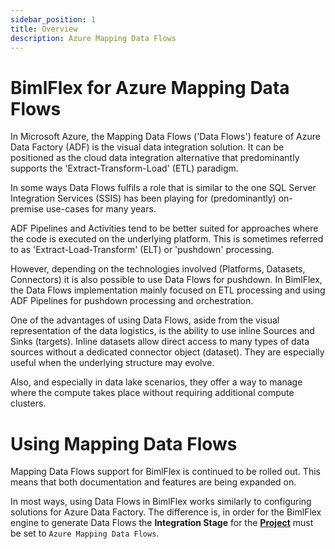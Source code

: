 ---
sidebar_position: 1
title: Overview
description: Azure Mapping Data Flows
---

# BimlFlex for Azure Mapping Data Flows

In Microsoft Azure, the Mapping Data Flows ('Data Flows') feature of Azure Data Factory (ADF) is the visual data integration solution. It can be positioned as the cloud data integration alternative that predominantly supports the 'Extract-Transform-Load' (ETL) paradigm.

In some ways Data Flows fulfils a role that is similar to the one SQL Server Integration Services (SSIS) has been playing for (predominantly) on-premise use-cases for many years.

ADF Pipelines and Activities tend to be better suited for approaches where the code is executed on the underlying platform. This is sometimes referred to as 'Extract-Load-Transform' (ELT) or 'pushdown' processing.

However, depending on the technologies involved (Platforms, Datasets, Connectors) it is also possible to use Data Flows for pushdown. In BimlFlex, the Data Flows implementation mainly focused on ETL processing and using ADF Pipelines for pushdown processing and orchestration.

One of the advantages of using Data Flows, aside from the visual representation of the data logistics, is the ability to use inline Sources and Sinks (targets). Inline datasets allow direct access to many types of data sources without a dedicated connector object (dataset). They are especially useful when the underlying structure may evolve.

Also, and especially in data lake scenarios, they offer a way to manage where the compute takes place without requiring additional compute clusters.

# Using Mapping Data Flows

Mapping Data Flows support for BimlFlex is continued to be rolled out. This means that both documentation and features are being expanded on.

In most ways, using Data Flows in BimlFlex works similarly to configuring solutions for Azure Data Factory. The difference is, in order for the BimlFlex engine to generate Data Flows the **Integration Stage** for the [**Project**](../metadata-editors/project-editor) must be set to `Azure Mapping Data Flows`.
